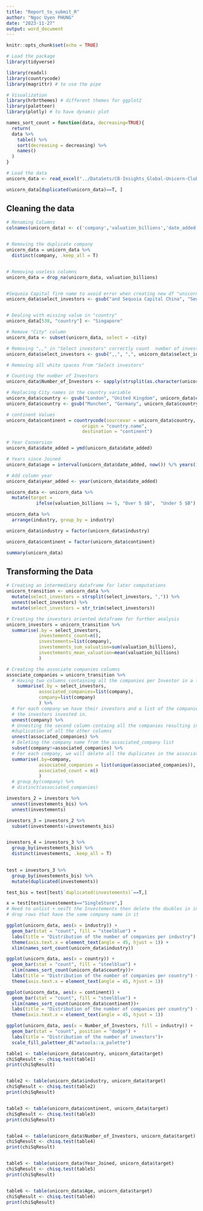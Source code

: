 ```yaml
---
title: "Report_to_submit_R"
author: "Ngoc Uyen PHUNG"
date: "2023-11-27"
output: word_document
---
```


```r
knitr::opts_chunk$set(echo = TRUE)
```

```r
# Load the package
library(tidyverse)

library(readxl)
library(countrycode)
library(magrittr) # to use the pipe

# Visualization
library(hrbrthemes) # different themes for ggplot2 
library(paletteer)
library(plotly) # to have dynamic plot
```

```r
names_sort_count = function(data, decreasing=TRUE){
  return(
  data %>% 
    table() %>% 
    sort(decreasing = decreasing) %>% 
    names()
  )
}


```


```r
# Load the data
unicorn_data <- read_excel("../DataSets/CB-Insights_Global-Unicorn-Club_2023.xlsx")

```

```r
unicorn_data[duplicated(unicorn_data)==T, ]
```

## Cleaning the data

```r
# Renaming Columns
colnames(unicorn_data) <- c('company','valuation_billions','date_added','country','city','industry','select_investors')


# Removing the duplicate company 
unicorn_data = unicorn_data %>% 
  distinct(company, .keep_all = T)


# Removing useless columns
unicorn_data = drop_na(unicorn_data, valuation_billions)


#Sequoia Capital firm name to avoid error when creating new df "unicorn_investors"
unicorn_data$select_investors <- gsub("and Sequoia Capital China", "Sequoia Capital China", unicorn_data$select_investors)


# Dealing with missing value in "country"
unicorn_data[538, "country"] <- "Singapore"

# Remove "City" column
unicorn_data <- subset(unicorn_data, select = -city)

# Removing ",," in "Select investors" correctly count  number of investors
unicorn_data$select_investors <- gsub(",,", ",", unicorn_data$select_investors)

# Removing all white spaces from "Select investors"

# Counting the number of Investors
unicorn_data$Number_of_Investors <- sapply(strsplit(as.character(unicorn_data$select_investors), ","), length)

# Replacing City names in the country variable
unicorn_data$country <- gsub("London", "United Kingdom", unicorn_data$country)
unicorn_data$country <- gsub("Munchen", "Germany", unicorn_data$country)

# continent Values
unicorn_data$continent = countrycode(sourcevar = unicorn_data$country,
                            origin = "country.name",
                            destination = "continent")

# Year Conversion 
unicorn_data$date_added = ymd(unicorn_data$date_added)

# Years since Joined
unicorn_data$age = interval(unicorn_data$date_added, now()) %/% years(1)

# Add column year
unicorn_data$year_added <- year(unicorn_data$date_added)

unicorn_data <- unicorn_data %>%
  mutate(target = 
           ifelse(valuation_billions >= 5, "Over 5 $B",  "Under 5 $B") %>% as.factor())

unicorn_data %>% 
  arrange(industry, group_by = industry)

unicorn_data$industry = factor(unicorn_data$industry)

unicorn_data$continent = factor(unicorn_data$continent)

summary(unicorn_data)
```
## Transforming the Data

```r
# Creating an intermediary dataframe for later computations
unicorn_transition <- unicorn_data %>%
  mutate(select_investors = strsplit(select_investors, ",")) %>% 
  unnest(select_investors) %>% 
  mutate(select_investors = str_trim(select_investors)) 

# Creating the investors oriented dataframe for further analysis
unicorn_investors = unicorn_transition %>% 
  summarise(.by = select_investors,
            investements_count=n(),
            investements=list(company), 
            investements_sum_valuation=sum(valuation_billions),
            investements_mean_valuation=mean(valuation_billions)
            )

# Creating the associate companies columns 
associate_companies = unicorn_transition %>% 
  # Having two columns containing all the companies per Investor in a list
    summarise(.by = select_investors,
            associated_companies=list(company), 
            company=list(company)
            ) %>%
  # For each company we have their investors and a list of the companies 
  # the investors invested in. 
  unnest(company) %>% 
  # Unnesting the second column containg all the companies resulting in the 
  #duplication of all the other columns
  unnest(associated_companies) %>% 
  # Deleting the company name from the associated_company list
  subset(company!=associated_companies) %>% 
  # For each company, we will delete all the duplicates in the association company
  summarise(.by=company,
            associated_companies = list(unique(associated_companies)), 
            associated_count = n()
            )
  # group_by(company) %>%
  # distinct(associated_companies)

```


```r
investors_2 = investors %>% 
  unnest(investements_bis) %>% 
  unnest(investements) 

investors_3 = investors_2 %>% 
  subset(investements!=investements_bis)


investors_4 = investors_3 %>% 
  group_by(investements_bis) %>% 
  distinct(investements, .keep_all = T)
  

test = investors_3 %>% 
  group_by(investements_bis) %>% 
  mutate(duplicated(investements))

test_bis = test[test$`duplicated(investements)`==T,]

x = test[test$investements=="SingleStore",]
# Need to unlist + nesTt the Investements then delete the doubles in investements and find a way to delete the actual company inside
# drop rows that have the same company name in it

```



```r

ggplot(unicorn_data, aes(x = industry)) +
  geom_bar(stat = "count", fill = "steelblue") +
  labs(title = "Distribution of the number of companies per industry") +
  theme(axis.text.x = element_text(angle = 45, hjust = 1)) +
  xlim(names_sort_count(unicorn_data$industry))

```

```r
ggplot(unicorn_data, aes(x = country)) +
  geom_bar(stat = "count", fill = "steelblue") +
  xlim(names_sort_count(unicorn_data$country))+
  labs(title = "Distribution of the number of companies per country") +
  theme(axis.text.x = element_text(angle = 45, hjust = 1))
```

```r
ggplot(unicorn_data, aes(x = continent)) +
  geom_bar(stat = "count", fill = "steelblue") +
  xlim(names_sort_count(unicorn_data$continent))+
  labs(title = "Distribution of the number of companies per country") +
  theme(axis.text.x = element_text(angle = 45, hjust = 1))
```

```r
ggplot(unicorn_data, aes(x = Number_of_Investors, fill = industry)) +
  geom_bar(stat = "count", position = "dodge") +
  labs(title = "Distribution of the number of investors")+
  scale_fill_paletteer_d("awtools::a_palette")
```

```r
table1 <- table(unicorn_data$country, unicorn_data$target)
chiSqResult <- chisq.test(table1)
print(chiSqResult)


table2 <- table(unicorn_data$industry, unicorn_data$target)
chiSqResult <- chisq.test(table2)
print(chiSqResult)


table3 <- table(unicorn_data$continent, unicorn_data$target)
chiSqResult <- chisq.test(table3)
print(chiSqResult)


table4 <- table(unicorn_data$Number_of_Investors, unicorn_data$target)
chiSqResult <- chisq.test(table4)
print(chiSqResult)


table5 <- table(unicorn_data$Year_Joined, unicorn_data$target)
chiSqResult <- chisq.test(table5)
print(chiSqResult)


table6 <- table(unicorn_data$Age, unicorn_data$target)
chiSqResult <- chisq.test(table6)
print(chiSqResult)


```


